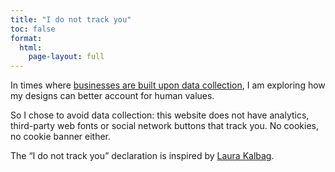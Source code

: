 ```yaml
---
title: "I do not track you"
toc: false
format:
  html: 
    page-layout: full
---
```


In times where [businesses are built upon data collection](https://shoshanazuboff.com/book/about/), I am exploring how my designs can better account for human values. 

So I chose to avoid data collection: this website does not have analytics, third-party web fonts or social network buttons that track you. No cookies, no cookie banner either.


The "I do not track you" declaration is inspired by [Laura Kalbag](https://laurakalbag.com/).



<!-- 
That's why I avoid data collection on this website to respect user rights much better.

 decided against any cookie banners, by deciding against any cookies.

 -->